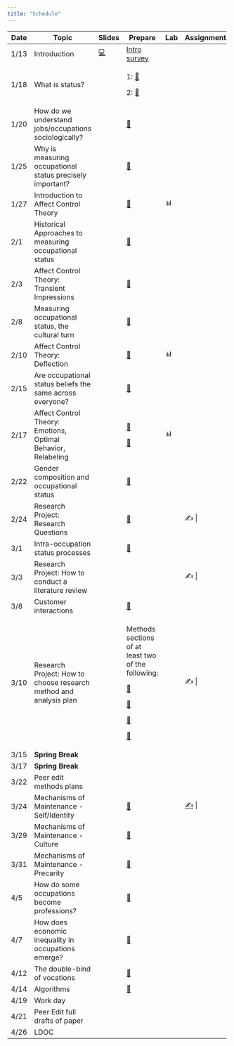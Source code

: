```yaml
---
title: "Schedule"
---
```


+------+-------------------------------------------------------------------+---------------------------------------+-------------------------------------------------------------------------------------------------------------------------------------------------+--------+------------------------------------------------------------------+
| Date | Topic                                                             | Slides                                | Prepare                                                                                                                                         | Lab    | Assignment                                                       |
+======+===================================================================+=======================================+=================================================================================================================================================+========+==================================================================+
| 1/13 | Introduction                                                      | [💻](slides/jan_12.html#/title-slide) | [Intro survey](https://duke.qualtrics.com/jfe/form/SV_bvyjiD0c1etSqxM)                                                                          |        |                                                                  |
+------+-------------------------------------------------------------------+---------------------------------------+-------------------------------------------------------------------------------------------------------------------------------------------------+--------+------------------------------------------------------------------+
| 1/18 | What is status?                                                   |                                       | 1: [📖](readings/marx_wage_labor_capital.pdf)                                                                                                   |        |                                                                  |
|      |                                                                   |                                       |                                                                                                                                                 |        |                                                                  |
|      |                                                                   |                                       | 2: [📖](readings/weber_class_status_party.pdf "Weber")                                                                                          |        |                                                                  |
+------+-------------------------------------------------------------------+---------------------------------------+-------------------------------------------------------------------------------------------------------------------------------------------------+--------+------------------------------------------------------------------+
| 1/20 | How do we understand jobs/occupations sociologically?             |                                       | [📖](readings/hughes_Social_Role_and_the_Division_of_Labor.pdf "Hughes")                                                                        |        |                                                                  |
+------+-------------------------------------------------------------------+---------------------------------------+-------------------------------------------------------------------------------------------------------------------------------------------------+--------+------------------------------------------------------------------+
| 1/25 | Why is measuring occupational status precisely important?         |                                       | [📖](readings/haug_measurement_social_strat.pdf "Haug")                                                                                         |        |                                                                  |
+------+-------------------------------------------------------------------+---------------------------------------+-------------------------------------------------------------------------------------------------------------------------------------------------+--------+------------------------------------------------------------------+
| 1/27 | Introduction to Affect Control Theory                             |                                       | [📖](readings/Heise-Expressive_order_1_5.pdf "Heise")                                                                                           | 📊     |                                                                  |
+------+-------------------------------------------------------------------+---------------------------------------+-------------------------------------------------------------------------------------------------------------------------------------------------+--------+------------------------------------------------------------------+
| 2/1  | Historical Approaches to measuring occupational status            |                                       | [📖](readings/Connelly et al2016A Review of occupation-based social classifications for social survey research.pdf "Review of occ-based class") |        |                                                                  |
+------+-------------------------------------------------------------------+---------------------------------------+-------------------------------------------------------------------------------------------------------------------------------------------------+--------+------------------------------------------------------------------+
| 2/3  | Affect Control Theory: Transient Impressions                      |                                       | [📖](readings/Heise-Expressive_Order_6_7.pdf "Heise 6-7")                                                                                       |        |                                                                  |
+------+-------------------------------------------------------------------+---------------------------------------+-------------------------------------------------------------------------------------------------------------------------------------------------+--------+------------------------------------------------------------------+
| 2/8  | Measuring occupational status, the cultural turn                  |                                       | [📖](readings/Freeland_Hoey2018The Structure of Deference.pdf "Freeland Hoey")                                                                  |        |                                                                  |
+------+-------------------------------------------------------------------+---------------------------------------+-------------------------------------------------------------------------------------------------------------------------------------------------+--------+------------------------------------------------------------------+
| 2/10 | Affect Control Theory: Deflection                                 |                                       | [📖](readings/Boyle_McKinzie2015Resolving Negative Affect and Restoring Meaning.pdf "Boyle McKinzie")                                           | 📊     |                                                                  |
+------+-------------------------------------------------------------------+---------------------------------------+-------------------------------------------------------------------------------------------------------------------------------------------------+--------+------------------------------------------------------------------+
| 2/15 | Are occupational status beliefs the same across everyone?         |                                       | [📖](readings/Lynn_Ellerbach2017A Position with a View.pdf "Lynn Ellerbach")                                                                    |        |                                                                  |
+------+-------------------------------------------------------------------+---------------------------------------+-------------------------------------------------------------------------------------------------------------------------------------------------+--------+------------------------------------------------------------------+
| 2/17 | Affect Control Theory: Emotions, Optimal Behavior, Relabeling     |                                       | [📖](readings/Maloney - 2023 - The Influence of Occupational Identity on Emotiona.pdf "Maloney")                                                | 📊     |                                                                  |
|      |                                                                   |                                       |                                                                                                                                                 |        |                                                                  |
|      |                                                                   |                                       | [📖](readings/Heise-Expressive_Order_8_9.pdf "Heise 8-9")                                                                                       |        |                                                                  |
+------+-------------------------------------------------------------------+---------------------------------------+-------------------------------------------------------------------------------------------------------------------------------------------------+--------+------------------------------------------------------------------+
| 2/22 | Gender composition and occupational status                        |                                       | [📖](readings/Valentino2020The Segregation Premium.pdf "Valentino")                                                                             |        |                                                                  |
+------+-------------------------------------------------------------------+---------------------------------------+-------------------------------------------------------------------------------------------------------------------------------------------------+--------+------------------------------------------------------------------+
| 2/24 | Research Project: Research Questions                              |                                       | [📖](readings/hughes_Social_Role_and_the_Division_of_Labor.pdf "Hughes")                                                                        |        | ✍️                                                               |
+------+-------------------------------------------------------------------+---------------------------------------+-------------------------------------------------------------------------------------------------------------------------------------------------+--------+------------------------------------------------------------------+
| 3/1  | Intra-occupation status processes                                 |                                       | [📖](readings/Wingfield2009Racializing the Glass Escalator.pdf "Wingfield")                                                                     |        |                                                                  |
+------+-------------------------------------------------------------------+---------------------------------------+-------------------------------------------------------------------------------------------------------------------------------------------------+--------+------------------------------------------------------------------+
| 3/3  | Research Project: How to conduct a literature review              |                                       |                                                                                                                                                 |        | ✍️                                                               |
+------+-------------------------------------------------------------------+---------------------------------------+-------------------------------------------------------------------------------------------------------------------------------------------------+--------+------------------------------------------------------------------+
| 3/8  | Customer interactions                                             |                                       | [📖](readings/Storer2022Serving Like an Organization.pdf "Storer")                                                                              |        |                                                                  |
+------+-------------------------------------------------------------------+---------------------------------------+-------------------------------------------------------------------------------------------------------------------------------------------------+--------+------------------------------------------------------------------+
| 3/10 | Research Project: How to choose research method and analysis plan |                                       | Methods sections of at least two of the following:                                                                                              |        | ✍️                                                               |
|      |                                                                   |                                       |                                                                                                                                                 |        |                                                                  |
|      |                                                                   |                                       | [📖](readings/Francis_Alinor2023Bereavement Adaptation as Deflection Reduction.pdf "Francis & Alinor")                                          |        |                                                                  |
|      |                                                                   |                                       |                                                                                                                                                 |        |                                                                  |
|      |                                                                   |                                       | [📖](readings/Soboroff and Kelley - 2023 - Modeling Status Interventions with Affect Control .pdf "Soboroff")                                   |        |                                                                  |
|      |                                                                   |                                       |                                                                                                                                                 |        |                                                                  |
|      |                                                                   |                                       | [📖](readings/Robinson 1996 Advances network friendship.pdf "Robinson")                                                                         |        |                                                                  |
|      |                                                                   |                                       |                                                                                                                                                 |        |                                                                  |
|      |                                                                   |                                       | [📖](readings/BergstrandJasper 2018 SPQ Character Theory.pdf "Bergstrand")                                                                      |        |                                                                  |
+------+-------------------------------------------------------------------+---------------------------------------+-------------------------------------------------------------------------------------------------------------------------------------------------+--------+------------------------------------------------------------------+
| 3/15 | **Spring Break**                                                  |                                       |                                                                                                                                                 |        |                                                                  |
+------+-------------------------------------------------------------------+---------------------------------------+-------------------------------------------------------------------------------------------------------------------------------------------------+--------+------------------------------------------------------------------+
| 3/17 | **Spring Break**                                                  |                                       |                                                                                                                                                 |        |                                                                  |
+------+-------------------------------------------------------------------+---------------------------------------+-------------------------------------------------------------------------------------------------------------------------------------------------+--------+------------------------------------------------------------------+
| 3/22 | Peer edit methods plans                                           |                                       |                                                                                                                                                 |        |                                                                  |
+------+-------------------------------------------------------------------+---------------------------------------+-------------------------------------------------------------------------------------------------------------------------------------------------+--------+------------------------------------------------------------------+
| 3/24 | Mechanisms of Maintenance - Self/Identity                         |                                       | [📖](readings/Cech2013The Self-Expressive Edge of Occupational Sex Segregation.pdf "Cech")                                                      |        | [✍️](assignments/Literature Review Assignment.docx "Lit Review") |
+------+-------------------------------------------------------------------+---------------------------------------+-------------------------------------------------------------------------------------------------------------------------------------------------+--------+------------------------------------------------------------------+
| 3/29 | Mechanisms of Maintenance - Culture                               |                                       | [📖](readings/Explanations for occupational segregation: "Rivera")                                                                              |        |                                                                  |
+------+-------------------------------------------------------------------+---------------------------------------+-------------------------------------------------------------------------------------------------------------------------------------------------+--------+------------------------------------------------------------------+
| 3/31 | Mechanisms of Maintenance - Precarity                             |                                       | [📖](readings/Umney_Kretsos2015“That’s the Experience”.pdf "Umney")                                                                             |        |                                                                  |
+------+-------------------------------------------------------------------+---------------------------------------+-------------------------------------------------------------------------------------------------------------------------------------------------+--------+------------------------------------------------------------------+
| 4/5  | How do some occupations become professions?                       |                                       | [📖](readings/liu2013.pdf "Liu")                                                                                                                |        |                                                                  |
+------+-------------------------------------------------------------------+---------------------------------------+-------------------------------------------------------------------------------------------------------------------------------------------------+--------+------------------------------------------------------------------+
| 4/7  | How does economic inequality in occupations emerge?               |                                       | [📖](readings/Weeden2002Why Do Some Occupations Pay More than Others.pdf "Weeden")                                                              |        |                                                                  |
+------+-------------------------------------------------------------------+---------------------------------------+-------------------------------------------------------------------------------------------------------------------------------------------------+--------+------------------------------------------------------------------+
| 4/12 | The double-bind of vocations                                      |                                       | [📖](readings/Bunderson_Thompson2009The Call of the Wild.pdf "Bunderson")                                                                       |        |                                                                  |
+------+-------------------------------------------------------------------+---------------------------------------+-------------------------------------------------------------------------------------------------------------------------------------------------+--------+------------------------------------------------------------------+
| 4/14 | Algorithms                                                        |                                       | [📖](readings/0730888417726119.pdf)                                                                                                             |        |                                                                  |
+------+-------------------------------------------------------------------+---------------------------------------+-------------------------------------------------------------------------------------------------------------------------------------------------+--------+------------------------------------------------------------------+
| 4/19 | Work day                                                          |                                       |                                                                                                                                                 |        |                                                                  |
+------+-------------------------------------------------------------------+---------------------------------------+-------------------------------------------------------------------------------------------------------------------------------------------------+--------+------------------------------------------------------------------+
| 4/21 | Peer Edit full drafts of paper                                    |                                       |                                                                                                                                                 |        |                                                                  |
+------+-------------------------------------------------------------------+---------------------------------------+-------------------------------------------------------------------------------------------------------------------------------------------------+--------+------------------------------------------------------------------+
| 4/26 | LDOC                                                              |                                       |                                                                                                                                                 |        |                                                                  |
+------+-------------------------------------------------------------------+---------------------------------------+-------------------------------------------------------------------------------------------------------------------------------------------------+--------+------------------------------------------------------------------+
